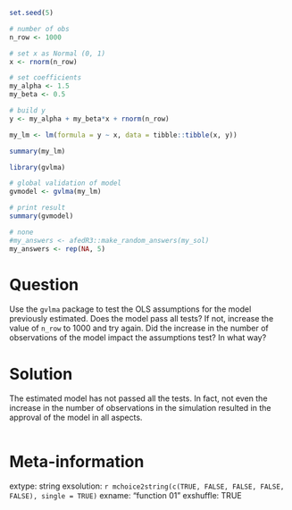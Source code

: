 ```r
set.seed(5)

# number of obs
n_row <- 1000

# set x as Normal (0, 1)
x <- rnorm(n_row)

# set coefficients
my_alpha <- 1.5
my_beta <- 0.5

# build y
y <- my_alpha + my_beta*x + rnorm(n_row)

my_lm <- lm(formula = y ~ x, data = tibble::tibble(x, y))

summary(my_lm)

library(gvlma)

# global validation of model
gvmodel <- gvlma(my_lm) 

# print result
summary(gvmodel)
```

```r
# none
#my_answers <- afedR3::make_random_answers(my_sol)
my_answers <- rep(NA, 5)
```

Question
========

Use the `gvlma` package to test the OLS assumptions for the model previously estimated. Does the model pass all tests? If not, increase the value of `n_row` to 1000 and try again. Did the increase in the number of observations of the model impact the assumptions test? In what way?


Solution
================

The estimated model has not passed all the tests. In fact, not even the increase in the number of observations in the simulation resulted in the approval of the model in all aspects.

```r
```


Meta-information
================
extype: string
exsolution: `r mchoice2string(c(TRUE, FALSE, FALSE, FALSE, FALSE), single = TRUE)`
exname: "function 01"
exshuffle: TRUE

